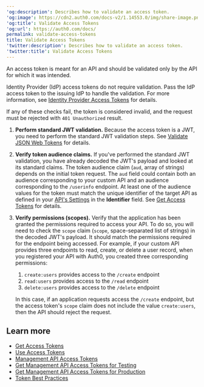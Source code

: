 ---
'og:description': Describes how to validate an access token.
'og:image': https://cdn2.auth0.com/docs-v2/1.14553.0/img/share-image.png
'og:title': Validate Access Tokens
'og:url': https://auth0.com/docs/
permalink: validate-access-tokens
title: Validate Access Tokens
'twitter:description': Describes how to validate an access token.
'twitter:title': Validate Access Tokens
---
An <Tooltip tip="Access Token: Authorization credential, in the form of an opaque string or JWT, used to access an API." cta="View Glossary" href="/docs/glossary?term=access+token">access token</Tooltip> is meant for an API and should be validated only by the API for which it was intended.

<Callout icon="file-lines" color="#0EA5E9" iconType="regular">

Identity Provider (IdP) access tokens do not require validation. Pass the IdP access token to the issuing IdP to handle the validation. For more information, see [Identity Provider Access Tokens](/docs/secure/tokens/access-tokens/identity-provider-access-tokens) for details.

</Callout>

If any of these checks fail, the token is considered invalid, and the request must be rejected with `401 Unauthorized` result.

1. **Perform standard JWT validation.** Because the access token is a JWT, you need to perform the standard JWT validation steps. See [Validate JSON Web Tokens](/docs/secure/tokens/json-web-tokens/validate-json-web-tokens) for details.
2. **Verify token audience claims.** If you've performed the standard JWT validation, you have already decoded the JWT's payload and looked at its standard claims. The token audience claim (`aud`, array of strings) depends on the initial token request. The `aud` field could contain both an audience corresponding to your custom API and an audience corresponding to the `/userinfo` endpoint. At least one of the audience values for the token must match the unique identifier of the target API as defined in your [API's Settings](https://manage.auth0.com/#/apis) in the **Identifier** field. See [Get Access Tokens](/docs/secure/tokens/access-tokens/get-access-tokens) for details.
3. **Verify permissions (scopes).** Verify that the application has been granted the permissions required to access your API. To do so, you will need to check the `scope` claim (`scope`, space-separated list of strings) in the decoded JWT's payload. It should match the permissions required for the endpoint being accessed. For example, if your custom API provides three endpoints to read, create, or delete a user record, when you registered your API with Auth0, you created three corresponding permissions:

   1. `create:users` provides access to the `/create` endpoint
   2. `read:users` provides access to the `/read` endpoint
   3. `delete:users` provides access to the `/delete` endpoint

   In this case, if an application requests access the `/create` endpoint, but the access token's `scope` claim does not include the value `create:users`, then the API should reject the request.

## Learn more

* [Get Access Tokens](/docs/secure/tokens/access-tokens/get-access-tokens)
* [Use Access Tokens](/docs/secure/tokens/access-tokens/use-access-tokens)
* [Management API Access Tokens](/docs/secure/tokens/access-tokens/management-api-access-tokens)
* [Get Management API Access Tokens for Testing](/docs/secure/tokens/access-tokens/management-api-access-tokens/get-management-api-access-tokens-for-testing)
* [Get Management API Access Tokens for Production](/docs/secure/tokens/access-tokens/management-api-access-tokens/get-management-api-access-tokens-for-production)
* [Token Best Practices](/docs/secure/tokens/token-best-practices)